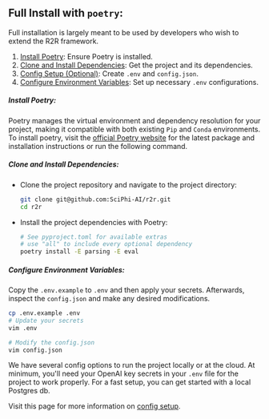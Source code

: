 ## Full Install with `poetry`:

Full installation is largely meant to be used by developers who wish to extend the R2R framework.

1. [Install Poetry](#install-poetry): Ensure Poetry is installed.
2. [Clone and Install Dependencies](#clone-and-install-dependencies): Get the project and its dependencies.
3. [Config Setup (Optional)](#config-setup-optional): Create `.env` and `config.json`.
4. [Configure Environment Variables](#configure-environment-variables): Set up necessary `.env` configurations.

##### Install Poetry:

Poetry manages the virtual environment and dependency resolution for your project, making it compatible with both existing `Pip` and `Conda` environments.
To install poetry, visit the [official Poetry website](https://python-poetry.org/docs/#installation) for the latest package and installation instructions or run the following command.

##### Clone and Install Dependencies:

- Clone the project repository and navigate to the project directory:
  ```bash
  git clone git@github.com:SciPhi-AI/r2r.git
  cd r2r
  ```
- Install the project dependencies with Poetry:
  ```bash
  # See pyproject.toml for available extras
  # use "all" to include every optional dependency
  poetry install -E parsing -E eval
  ```

##### Configure Environment Variables:

Copy the `.env.example` to `.env` and then apply your secrets. Afterwards, inspect the `config.json` and make any desired modifications.

```bash
cp .env.example .env
# Update your secrets
vim .env

# Modify the config.json
vim config.json
```

We have several config options to run the project locally or at the cloud. At minimum, you'll need your OpenAI key secrets in your `.env` file for the project to work properly. For a fast setup, you can get started with a local Postgres db.


Visit this page for more information on [config setup](/core-features/config).